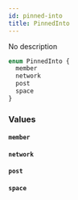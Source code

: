 ```yaml
---
id: pinned-into
title: PinnedInto
---
```


No description

```graphql
enum PinnedInto {
  member
  network
  post
  space
}
```

### Values

#### `member`

#### `network`

#### `post`

#### `space`
